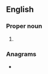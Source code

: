==English==

===Proper noun===
{{en-proper noun}}

# {{initialism of|{{w|National Space Agency of Ukraine}}|lang=en}}

===Anagrams===
* {{anagrams|en|a=ansu|Anus|Naus|UNAs|USAN|USNA|Unas|anus|añus|naus|saun}}